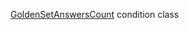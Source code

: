 [GoldenSetAnswersCount](/docs/toloka-kit/reference/toloka.client.conditions.GoldenSetAnswersCount) condition class
